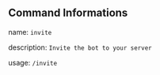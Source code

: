 ## Command Informations
name: ``invite``

description: ``Invite the bot to your server``

usage: ``/invite``